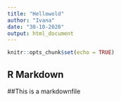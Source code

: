 ```yaml
---
title: "Hellowold"
author: "Ivana"
date: "30-10-2020"
output: html_document
---
```


```r
knitr::opts_chunk$set(echo = TRUE)
```

## R Markdown

##This is a markdownfile